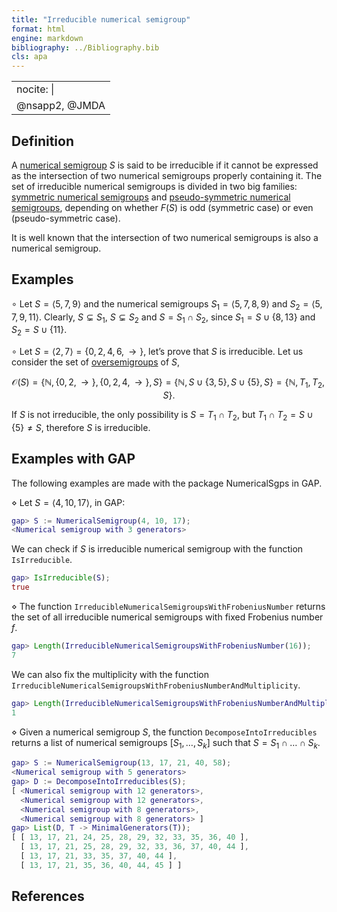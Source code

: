 ```yaml
---
title: "Irreducible numerical semigroup"
format: html
engine: markdown
bibliography: ../Bibliography.bib
cls: apa
---
```


---
nocite: |
  @nsapp2, @JMDA
---

## Definition

A [numerical semigroup](../Basic-concepts/Numerical-semigroup.qmd) $S$ is said to be irreducible if it cannot be expressed as the intersection of two numerical semigroups properly containing it. The set of irreducible numerical semigroups is divided in two big families: [symmetric numerical semigroups](NS-symmetric.qmd) and [pseudo-symmetric numerical semigroups](NS-pseudo-symmetric.qmd), depending on whether $F(S)$ is odd (symmetric case) or even (pseudo-symmetric case).

It is well known that the intersection of two numerical semigroups is also a numerical semigroup.

## Examples

$\circ$ Let $S = \langle 5, 7, 9 \rangle$ and the numerical semigroups $S_1 = \langle 5, 7, 8, 9 \rangle$ and $S_2 = \langle 5, 7, 9, 11 \rangle$. Clearly, $S \subsetneq S_1$, $S \subsetneq S_2$ and $S = S_1 \cap S_2$, since $S_1 = S \cup \{8, 13\}$ and $S_2 = S \cup \{11\}$.

$\circ$ Let $S = \langle 2, 7 \rangle = \{0, 2, 4, 6, \rightarrow \}$, let's prove that $S$ is irreducible. Let us consider the set of [oversemigroups](../Basic-concepts/Oversemigroup.qmd) of $S$,

$$
\mathcal{O}(S) = \{\mathbb{N}, \{0, 2, \rightarrow\}, \{0, 2, 4, \rightarrow\}, S\} = \{\mathbb{N}, S \cup \{3, 5\}, S \cup \{5\}, S\} = \{\mathbb{N}, T_1, T_2, S\}.
$$

If $S$ is not irreducible, the only possibility is $S = T_1 \cap T_2$, but $T_1 \cap T_2 = S \cup \{5\} \ne S$, therefore $S$ is irreducible.

## Examples with GAP

The following examples are made with the package NumericalSgps in GAP.

$\diamond$ Let $S = \langle 4, 10, 17 \rangle$, in GAP:

``` gap
gap> S := NumericalSemigroup(4, 10, 17);
<Numerical semigroup with 3 generators>
```

We can check if $S$ is irreducible numerical semigroup with the function `IsIrreducible`.

``` gap
gap> IsIrreducible(S);
true
```

$\diamond$ The function `IrreducibleNumericalSemigroupsWithFrobeniusNumber` returns the set of all irreducible numerical semigroups with fixed Frobenius number $f$.

``` gap
gap> Length(IrreducibleNumericalSemigroupsWithFrobeniusNumber(16));
7
```

We can also fix the multiplicity with the function `IrreducibleNumericalSemigroupsWithFrobeniusNumberAndMultiplicity`.

``` gap
gap> Length(IrreducibleNumericalSemigroupsWithFrobeniusNumberAndMultiplicity(16, 3));
1
```

$\diamond$ Given a numerical semigroup $S$, the function `DecomposeIntoIrreducibles` returns a list of numerical semigroups $[S_1, \ldots, S_k]$ such that $S = S_1 \cap \ldots \cap S_k$.

```gap
gap> S := NumericalSemigroup(13, 17, 21, 40, 58);
<Numerical semigroup with 5 generators>
gap> D := DecomposeIntoIrreducibles(S);
[ <Numerical semigroup with 12 generators>,
  <Numerical semigroup with 12 generators>,
  <Numerical semigroup with 8 generators>,
  <Numerical semigroup with 8 generators> ]
gap> List(D, T -> MinimalGenerators(T));
[ [ 13, 17, 21, 24, 25, 28, 29, 32, 33, 35, 36, 40 ],
  [ 13, 17, 21, 25, 28, 29, 32, 33, 36, 37, 40, 44 ],
  [ 13, 17, 21, 33, 35, 37, 40, 44 ],
  [ 13, 17, 21, 35, 36, 40, 44, 45 ] ]

```



## References

::: {#refs}

:::